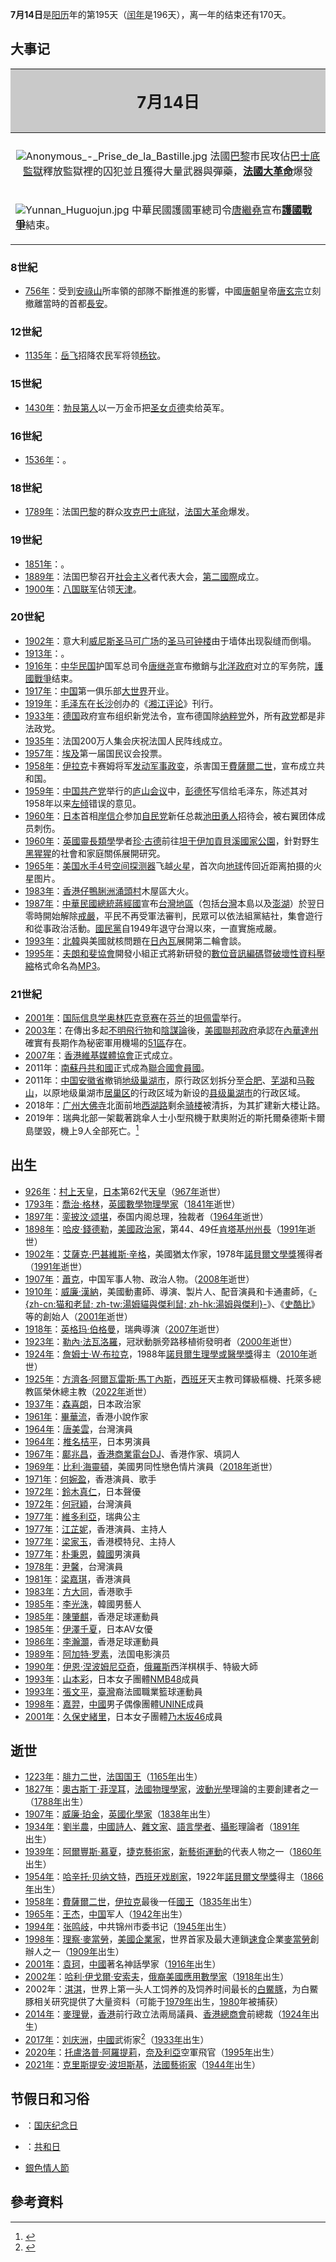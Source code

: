 {{noteTA
|1=zh-hant:巴士底監獄; zh-hans:巴士底狱;
|2=zh-tw:英瑪·柏格曼; zh-hans:英格玛·伯格曼; zh-hk:英瑪·褒曼;
}}
{{DayInMonth|7}}

'''7月14日'''是[[阳历|阳历]]年的第195天（[[闰年|闰年]]是196天），离一年的结束还有170天。

== 大事记 ==
{| cellspacing = "0"  align = "right" cellpadding = "4" rules = "all" class = "hintergrundfarbe1 rahmenfarbe1 float-right" style = "margin-left:8px; border-style:solid; border-width:1px; border-collapse:collapse; empty-cells:show; font-size: 80%; width:400px"
! colspan = "2" style="font-size: 160%; text-align:center; background:#C9C9C9"| 7月14日
|- style = "vertical-align:top;"
|-
| colspan = "2" | <center>[[File:Anonymous_-_Prise_de_la_Bastille.jpg|center]] 法國[[巴黎|巴黎]]市民攻佔[[巴士底監獄|巴士底監獄]]釋放監獄裡的囚犯並且獲得大量武器與彈藥，'''[[法國大革命|法國大革命]]'''爆發
|-
| [[File:Yunnan_Huguojun.jpg|center]] 中華民國護國軍總司令[[唐繼堯|唐繼堯]]宣布'''[[護國戰爭|護國戰爭]]'''結束。
| [[File:Mariner_3_and_4.jpg|center]] [[美國國家航空暨太空總署|美國國家航空暨太空總署]]的'''[[水手4號|水手4號]]'''太空探測器飛越火星。
|}

=== 8世紀 ===
* [[756年|756年]]：受到[[安祿山|安祿山]]所率領的部隊不斷推進的影響，中國[[唐朝|唐朝]]皇帝[[唐玄宗|唐玄宗]]立刻撤離當時的首都[[長安|長安]]。

=== 12世紀 ===
* [[1135年|1135年]]：[[岳飞|岳飞]]招降农民军将领[[杨钦|杨钦]]。

=== 15世紀 ===
* [[1430年|1430年]]：[[勃艮第人|勃艮第人]]以一万金币把[[圣女贞德|圣女贞德]]卖给英军。

=== 16世紀 ===
* [[1536年|1536年]]：{{fact|[[法国|法国]]为进攻[[西班牙|西班牙]]，同[[葡萄牙|葡萄牙]]签订[[里昂条约|里昂条约]]|time=2012-7-15}}。

=== 18世紀 ===
* [[1789年|1789年]]：法国[[巴黎|巴黎]]的群众[[攻占巴士底狱|攻克]][[巴士底狱|巴士底狱]]，[[法国大革命|法国大革命]]爆发。

=== 19世紀 ===
* [[1851年|1851年]]：{{fact|[[意大利|意大利]][[那不勒斯|那不勒斯]]东南发生强烈[[地震|地震]]|time=2012-7-15}}。
* [[1889年|1889年]]：法国巴黎召开[[社会主义|社会主义]]者代表大会，[[第二國際|第二國際]]成立。
* [[1900年|1900年]]：[[八国联军|八国联军]]佔领[[天津|天津]]。

=== 20世紀 ===
* [[1902年|1902年]]：意大利[[威尼斯|威尼斯]][[圣马可广场|圣马可广场]]的[[圣马可钟楼|圣马可钟楼]]由于墙体出现裂缝而倒塌。
* [[1913年|1913年]]：{{fact|世界最早的[[选美比赛|选美比赛]]在[[英国|英国]][[伦敦|伦敦]]举行|time=2012-7-15}}。
* [[1916年|1916年]]：[[中华民国|中华民国]]护国军总司令[[唐继尧|唐继尧]]宣布撤銷与[[北洋政府|北洋政府]]对立的军务院，[[護國戰爭|護國戰爭]]结束。
* [[1917年|1917年]]：[[中国|中国]]第一俱乐部[[上海大世界|大世界]]开业。
* [[1919年|1919年]]：[[毛泽东|毛泽东]]在[[长沙|长沙]]创办的《[[湘江评论|湘江评论]]》刊行。
* [[1933年|1933年]]：[[德国|德国]]政府宣布组织新党法令，宣布德国除[[纳粹党|纳粹党]]外，所有[[政党|政党]]都是非法政党。
* [[1935年|1935年]]：法国200万人集会庆祝法国人民阵线成立。
* [[1957年|1957年]]：[[埃及|埃及]]第一届国民议会投票。
* [[1958年|1958年]]：[[伊拉克|伊拉克]]卡赛姆将军[[1958年伊拉克革命|发动军事政变]]，杀害国王[[費薩爾二世_(伊拉克)|費薩爾二世]]，宣布成立共和国。
* [[1959年|1959年]]：[[中国共产党|中国共产党]]举行的[[庐山会议_(1959年)|庐山会议]]中，[[彭德怀|彭德怀]]写信给毛泽东，陈述其对1958年以来[[左倾|左倾]]错误的意见。
* [[1960年|1960年]]：[[日本|日本]]首相[[岸信介|岸信介]]参加[[自由民主黨_(日本)|自民党]]新任总裁[[池田勇人|池田勇人]]招待会，被右翼团体成员刺伤。
* [[1960年|1960年]]：[[英國|英國]][[靈長類學|靈長類學]]學者[[珍·古德|珍·古德]]前往[[坦干伊加|坦干伊加]][[貢貝溪國家公園|貢貝溪國家公園]]，針對野生[[黑猩猩|黑猩猩]]的社會和家庭關係展開研究。
* [[1965年|1965年]]：[[美国|美国]][[水手4号|水手4号]][[空间探测器|空间探测器]]飞越[[火星|火星]]，首次向[[地球|地球]]传回近距离拍摄的火星图片。
* [[1983年|1983年]]：[[香港仔|香港仔]][[鴨脷洲|鴨脷洲]][[涌頭村|涌頭村]]木屋區大火。
* [[1987年|1987年]]：[[中華民國總統|中華民國總統]][[蔣經國|蔣經國]]宣布[[台灣地區|台灣地區]]（包括[[台灣|台灣]]本島以及[[澎湖縣|澎湖]]）於翌日零時開始解除[[台灣省戒嚴令|戒嚴]]，平民不再受軍法審判，民眾可以依法組黨結社，集會遊行和從事政治活動。[[國民黨|國民黨]]自1949年退守台灣以來，一直實施戒嚴。
* [[1993年|1993年]]：[[北韓|北韓]]與美國就核問題在[[日內瓦|日內瓦]]展開第二輪會談。
* [[1995年|1995年]]：[[夫朗和斐協會|夫朗和斐協會]]開發小組正式將新研發的[[數位音訊|數位音訊]][[編碼|編碼]]暨[[破壞性資料壓縮|破壞性資料壓縮]]格式命名為[[MP3|MP3]]。

=== 21世紀 ===
* [[2001年|2001年]]：[[国际信息学奥林匹克竞赛|国际信息学奥林匹克竞赛]]在[[芬兰|芬兰]]的[[坦佩雷|坦佩雷]]举行。
* [[2003年|2003年]]：在傳出多起[[不明飛行物|不明飛行物]]和[[陰謀論|陰謀論]]後，[[美國聯邦政府|美國聯邦政府]]承認在[[內華達州|內華達州]]確實有長期作為秘密軍用機場的[[51區|51區]]存在。
* [[2007年|2007年]]：[[香港維基媒體協會|香港維基媒體協會]]正式成立。
* 2011年：[[南蘇丹共和國|南蘇丹共和國]]正式成為[[聯合國會員國|聯合國會員國]]。
* 2011年：[[中华人民共和国|中国]][[安徽省|安徽省]]撤销[[巢湖市_(地级市)|地级巢湖市]]，原行政区划拆分至[[合肥市|合肥]]、[[芜湖市|芜湖]]和[[马鞍山市|马鞍山]]，以原地级巢湖市[[居巢区|居巢区]]的行政区域为新设的[[巢湖市|县级巢湖市]]的行政区域。
* 2018年：[[广州市|广州]][[大佛寺_(广州)|大佛寺]]北面前地[[西湖路|西湖路]]剩余[[骑楼|骑楼]]被清拆，为其扩建新大楼让路。
* 2019年：瑞典北部一架載著跳傘人士小型飛機于默奧附近的斯托爾桑德斯卡爾島墜毀，機上9人全部死亡。<ref>{{cite news|url=https://std.stheadline.com/instant/articles/detail/1044722-國際-瑞典跳傘飛機墜毀9死|title=瑞典跳傘飛機墜毀9死|newspaper=星島日報|date=2019-07-15|accessdate=2019-07-17}}{{Dead link|date=2019年9月 |bot=InternetArchiveBot |fix-attempted=yes }}</ref>

== 出生 ==
* [[926年|926年]]：[[村上天皇|村上天皇]]，[[日本|日本]]第62代[[天皇|天皇]]（[[967年|967年]]逝世）
* [[1793年|1793年]]：[[喬治·格林|喬治·格林]]，[[英國|英國]][[數學物理學家|數學物理學家]]（[[1841年|1841年]]逝世）
* [[1897年|1897年]]：[[銮披汶·颂堪|銮披汶·颂堪]]，泰国内阁总理，独裁者（[[1964年|1964年]]逝世）
* [[1898年|1898年]]：[[哈皮·錢德勒|哈皮·錢德勒]]，[[美國|美國]][[政治家|政治家]]，第44、49任[[肯塔基州州長|肯塔基州州長]]（[[1991年|1991年]]逝世）
* [[1902年|1902年]]：[[艾薩克·巴甚維斯·辛格|艾薩克·巴甚維斯·辛格]]，美國猶太作家，1978年[[諾貝爾文學獎|諾貝爾文學獎]]獲得者（[[1991年|1991年]]逝世）
* [[1907年|1907年]]：[[蕭克|蕭克]]，中国军事人物、政治人物。（[[2008年|2008年]]逝世）
* [[1910年|1910年]]：[[威廉·漢納|威廉·漢納]]，美國動畫師、導演、製片人、配音演員和卡通畫師，《[[猫和老鼠|-{zh-cn:猫和老鼠; zh-tw:湯姆貓與傑利鼠; zh-hk:湯姆與傑利}-]]》、《[[史酷比|史酷比]]》等的創始人（[[2001年|2001年]]逝世）
* [[1918年|1918年]]：[[英格玛·伯格曼|英格玛·伯格曼]]，瑞典導演（[[2007年|2007年]]逝世）
* [[1923年|1923年]]：[[勒內·法瓦洛羅|勒內·法瓦洛羅]]，冠狀動脈旁路移植術發明者（[[2000年|2000年]]逝世）
* [[1924年|1924年]]：[[詹姆士·W·布拉克|詹姆士·W·布拉克]]，1988年[[諾貝爾生理學或醫學獎|諾貝爾生理學或醫學獎]]得主（[[2010年|2010年]]逝世）
* [[1925年|1925年]]：[[方濟各·阿爾瓦雷斯·馬丁內斯|方濟各·阿爾瓦雷斯·馬丁內斯]]，[[西班牙|西班牙]]天主教司鐸級樞機、托萊多總教區榮休總主教（[[2022年|2022年]]逝世）
* [[1937年|1937年]]：[[森喜朗|森喜朗]]，日本政治家
* [[1961年|1961年]]：[[畢華流|畢華流]]，香港小說作家
* [[1964年|1964年]]：[[唐美雲|唐美雲]]，台灣演員
* [[1964年|1964年]]：[[椎名桔平|椎名桔平]]，日本男演員
* [[1967年|1967年]]：[[鄺兆昌|鄺兆昌]]，[[香港商業電台|香港商業電台]]DJ、香港作家、填詞人
* [[1969年|1969年]]：[[比利·海靈頓|比利·海靈頓]]，美國男同性戀色情片演員（[[2018年|2018年]]逝世）
* [[1971年|1971年]]：[[何婉盈|何婉盈]]，香港演員、歌手
* [[1972年|1972年]]：[[鈴木真仁|鈴木真仁]]，日本聲優
* [[1972年|1972年]]：[[何冠穎|何冠穎]]，台灣演員
* [[1977年|1977年]]：[[維多利亞公主_(瑞典)|維多利亞]]，瑞典公主
* [[1977年|1977年]]：[[江芷妮|江芷妮]]，香港演員、主持人
* [[1977年|1977年]]：[[梁家玉|梁家玉]]，香港模特兒、主持人
* [[1977年|1977年]]：[[朴秉恩|朴秉恩]]，[[韓國|韓國]]男演員
* [[1978年|1978年]]：[[尹馨|尹馨]]，台灣演員
* [[1981年|1981年]]：[[梁嘉琪|梁嘉琪]]，香港演員
* [[1983年|1983年]]：[[方大同|方大同]]，香港歌手
* [[1985年|1985年]]：[[李光洙_(演員)|李光洙]]，韓國男藝人
* [[1985年|1985年]]：[[陳肇麒|陳肇麒]]，香港足球運動員
* [[1985年|1985年]]：[[伊澤千夏|伊澤千夏]]，日本AV女優
* [[1986年|1986年]]：[[李瀚灝|李瀚灝]]，香港足球運動員
* [[1989年|1989年]]：[[阿加特·罗素|阿加特·罗素]]，法国电影演员
* [[1990年|1990年]]：[[伊恩·涅波姆尼亞奇|伊恩·涅波姆尼亞奇]]，[[俄羅斯|俄羅斯]]西洋棋棋手、特級大師
* [[1993年|1993年]]：[[山本彩|山本彩]]，日本女子團體[[NMB48|NMB48]]成員
* [[1993年|1993年]]：[[張文平|張文平]]，[[臺灣|臺灣]]裔法國職業籃球運動員
* [[1998年|1998年]]：[[嘉羿|嘉羿]]，[[中國|中國]]男子偶像團體[[UNINE|UNINE]]成員
* [[2001年|2001年]]：[[久保史緒里|久保史緒里]]，日本女子團體[[乃木坂46|乃木坂46]]成員

== 逝世 ==
* [[1223年|1223年]]：[[腓力二世_(法兰西)|腓力二世]]，[[法国国王|法国国王]]（[[1165年|1165年]]出生）
* [[1827年|1827年]]：[[奧古斯丁·菲涅耳|奧古斯丁·菲涅耳]]，[[法國|法國]][[物理學家|物理學家]]，[[波動光學|波動光學]]理論的主要創建者之一（[[1788年|1788年]]出生）
* [[1907年|1907年]]：[[威廉·珀金|威廉·珀金]]，[[英國|英國]][[化學家|化學家]]（[[1838年|1838年]]出生）
* [[1934年|1934年]]：[[劉半農|劉半農]]，[[中國|中國]][[詩人|詩人]]、[[雜文|雜文家]]、[[語言學者|語言學者]]、[[攝影|攝影]]理論者（[[1891年|1891年]]出生）
* [[1939年|1939年]]：[[阿爾豐斯·慕夏|阿爾豐斯·慕夏]]，[[捷克|捷克]][[藝術家|藝術家]]，[[新藝術運動|新藝術運動]]的代表人物之一（[[1860年|1860年]]出生）
* [[1954年|1954年]]：[[哈辛托·贝纳文特|哈辛托·贝纳文特]]，[[西班牙|西班牙]][[戏剧家|戏剧家]]，1922年[[諾貝爾文學獎|諾貝爾文學獎]]得主（[[1866年|1866年]]出生）
* [[1958年|1958年]]：[[費薩爾二世|費薩爾二世]]，[[伊拉克|伊拉克]]最後一任[[伊拉克國王|國王]]（[[1835年|1835年]]出生）
* [[1965年|1965年]]：[[王杰_(解放軍)|王杰]]，[[中国|中国]]军人（[[1942年|1942年]]出生）
* [[1994年|1994年]]：[[张鸣岐_(1945年)|张鸣岐]]，中共锦州市委书记（[[1945年|1945年]]出生）
* [[1998年|1998年]]：[[理察和莫里斯·麥當勞兄弟|理察·麥當勞]]，[[美國|美國]][[企業家|企業家]]，世界首家及最大連鎖[[速食|速食]]企業[[麥當勞|麥當勞]]創辦人之一（[[1909年|1909年]]出生）
* [[2001年|2001年]]：[[袁珂|袁珂]]，[[中國|中國]]著名神話學家（[[1916年|1916年]]出生）
* [[2002年|2002年]]：[[哈利·伊戈爾·安索夫|哈利·伊戈爾·安索夫]]，[[俄裔美國人|俄裔美國]][[應用數學家|應用數學家]]（[[1918年|1918年]]出生）
* 2002年：[[淇淇|淇淇]]，世界上第一头人工饲养的及饲养时间最长的[[白鱀豚|白鱀豚]]，为白鱀豚相关研究提供了大量资料（可能于[[1979年|1979年]]出生，[[1980|1980]]年被捕获）
* [[2014年|2014年]]：[[麥理覺|麥理覺]]，[[香港|香港]]前行政立法兩局議員、[[香港總商會|香港總商會]]前總裁（[[1924年|1924年]]出生）
* [[2017年|2017年]]：[[刘庆洲|刘庆洲]]，[[中國|中國]]武術家<ref>{{cite news |title=为太极奉献一生 著名武术家刘庆洲逝世 |url=http://sports.people.com.cn/n1/2017/0717/c22167-29410241.html |accessdate=2019-12-05 |publisher=人民網 |date=2017-07-17 |archive-date=2017-07-22 |archive-url=https://web.archive.org/web/20170722061417/http://sports.people.com.cn/n1/2017/0717/c22167-29410241.html |dead-url=no }}</ref>（[[1933年|1933年]]出生）
* [[2020年|2020年]]：[[托盧洛普·阿羅提莉|托盧洛普·阿羅提莉]]，[[奈及利亞|奈及利亞]]空軍飛官（[[1995年|1995年]]出生）
* [[2021年|2021年]]：[[克里斯提安·波坦斯基|克里斯提安·波坦斯基]]，[[法國|法國]][[藝術家|藝術家]]（[[1944年|1944年]]出生）

== 节假日和习俗 ==
* {{FRA}}：[[巴士底日|国庆纪念日]]
* {{IRQ}}：[[伊拉克節日與公眾假期|共和日]]
*[[銀色情人節|銀色情人節]]

== 參考資料 ==
{{reflist}}

{{commonscat|14 July}}
{{月份}}